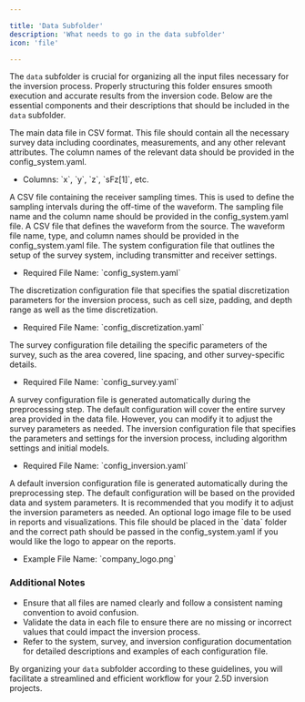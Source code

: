 ```yaml
---

title: 'Data Subfolder'
description: 'What needs to go in the data subfolder'
icon: 'file'

---
```


The `data` subfolder is crucial for organizing all the input files necessary for the inversion process. Properly structuring this folder ensures smooth execution and accurate results from the inversion code. Below are the essential components and their descriptions that should be included in the `data` subfolder.

<CardGroup cols={1}>
  <Card title="Data File" icon="square-1">
    The main data file in CSV format. This file should contain all the necessary survey data including coordinates, measurements, and any other relevant attributes. The column names of the relevant data should be provided in the config_system.yaml. 
    <ul>
      <li>Columns: `x`, `y`, `z`, `sFz[1]`, etc.</li>
    </ul>
  </Card>
  <Card title="Offtime Sampling File" icon="square-2">
    A CSV file containing the receiver sampling times. This is used to define the sampling intervals during the off-time of the waveform.
    <Info> The sampling file name and the column name should be provided in the config_system.yaml file.</Info>
  </Card>
  <Card title="Waveform File" icon="square-3">
    A CSV file that defines the waveform from the source. 
    <Info> The waveform file name, type, and column names should be provided in the config_system.yaml file.</Info>
  </Card>
  
  <Card title="System Configuration" icon="square-4" href="/configuration/system">
    The system configuration file that outlines the setup of the survey system, including transmitter and receiver settings.
    <ul>
      <li>Required File Name: `config_system.yaml`</li>
    </ul>
  </Card>

  <Card title="Discretization Configuration" icon="square-5" href="/configuration/discretization">
    The discretization configuration file that specifies the spatial discretization parameters for the inversion process, such as cell size, padding, and depth range as well as the time discretization.
    <ul>
      <li>Required File Name: `config_discretization.yaml`</li>
    </ul>
  </Card>
  <Card title="Survey Configuration" icon="square-6" href="/configuration/survey">
    The survey configuration file detailing the specific parameters of the survey, such as the area covered, line spacing, and other survey-specific details.
    <ul>
      <li>Required File Name: `config_survey.yaml`</li>
    </ul>
  <Info> A survey configuration file is generated automatically during the preprocessing step. The default configuration will cover the entire survey area provided in the data file. However, you can modify it to adjust the survey parameters as needed.</Info>
  </Card>
  <Card title="Inversion Configuration" icon="square-7" href="/configuration/inversion">
    The inversion configuration file that specifies the parameters and settings for the inversion process, including algorithm settings and initial models.
    <ul>
      <li>Required File Name: `config_inversion.yaml`</li>
    </ul>
    <Info> A default inversion configuration file is generated automatically during the preprocessing step. The default configuration will be based on the provided data and system parameters. It is recommended that you modify it to adjust the inversion parameters as needed.</Info>
  </Card>
  <Card title="Logo Image (optional)" icon="square-8">
    An optional logo image file to be used in reports and visualizations. This file should be placed in the `data` folder and the correct path should be passed in the config_system.yaml if you would like the logo to appear on the reports. 
    <ul>
      <li>Example File Name: `company_logo.png`</li>
    </ul>
  </Card>
</CardGroup>

### Additional Notes

- Ensure that all files are named clearly and follow a consistent naming convention to avoid confusion.
- Validate the data in each file to ensure there are no missing or incorrect values that could impact the inversion process.
- Refer to the system, survey, and inversion configuration documentation for detailed descriptions and examples of each configuration file.

By organizing your `data` subfolder according to these guidelines, you will facilitate a streamlined and efficient workflow for your 2.5D inversion projects.